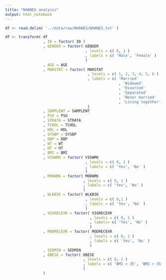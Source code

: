 ```yaml
---
title: "NHANES analysis"
output: html_notebook
---
```


```r
df <- read.delim( '../data/raw/NHANES/NHANES.txt' )
```

```r
df <- transform( df
                 , ID = factor( ID )
                 , GENDER = factor( GENDER 
                                    , levels = c( 0, 1 )
                                    , labels = c( 'Male', 'Female' )
                                    )
                 , AGE = AGE
                 , MARSTAT = factor( MARSTAT
                                     , levels = c( 1, 2, 3, 4, 5, 6 )
                                     , labels = c( 'Married'
                                                   , 'Widowed'
                                                   , 'Divorced'
                                                   , 'Separated'
                                                   , 'Never married'
                                                   , 'Living together' )
                                     )
                 , SAMPLEWT = SAMPLEWT
                 , PSU = PSU
                 , STRATA = STRATA
                 , TCHOL = TCHOL
                 , HDL = HDL
                 , SYSBP = SYSBP
                 , DBP = DBP
                 , WT = WT
                 , HT = HT
                 , BMI = BMI
                 , VIGWRK = factor( VIGWRK 
                                    , levels = c( 0, 1 )
                                    , labels = c( 'Yes', 'No' )
                                    )
                 , MODWRK = factor( MODWRK 
                                   , levels = c( 0, 1 )
                                   , labels = c( 'Yes', 'No' )
                                   )
                 , WLKBIK = factor( WLKBIK 
                                    , levels = c( 0,1 )
                                    , labels = c( 'Yes', 'No' )
                                    )
                 , VIGRECEXR = factor( VIGRECEXR 
                                      , levels = c( 0, 1 )
                                      , labels= c( 'Yes', 'No' )
                                      )
                 , MODRECEXR = factor( MODRECEXR 
                                      , levels = c( 0, 1 )
                                      , labels = c( 'Yes', 'No' )
                                      )
                 , SEDMIN = SEDMIN
                 , OBESE = factor( OBESE
                                   , levels = c( 0, 1 )
                                   , labels = c( 'BMI < 35', 'BMI > 35' )
                                   )
                 )
```

